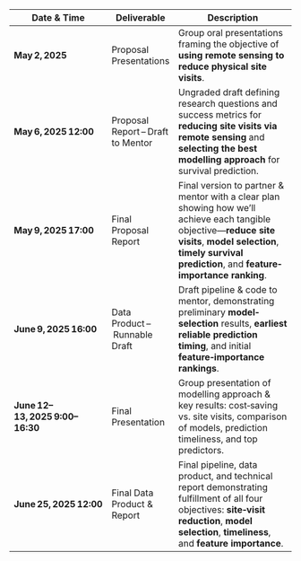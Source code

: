 | Date & Time                      | Deliverable                        | Description                                                                                                                               |
|----------------------------------|------------------------------------|-------------------------------------------------------------------------------------------------------------------------------------------|
| **May 2, 2025**                  | Proposal Presentations             | Group oral presentations framing the objective of **using remote sensing to reduce physical site visits**.                                 |
| **May 6, 2025 12:00**            | Proposal Report – Draft to Mentor  | Ungraded draft defining research questions and success metrics for **reducing site visits via remote sensing** and **selecting the best modelling approach** for survival prediction. |
| **May 9, 2025 17:00**            | Final Proposal Report              | Final version to partner & mentor with a clear plan showing how we’ll achieve each tangible objective—**reduce site visits**, **model selection**, **timely survival prediction**, and **feature‐importance ranking**. |
| **June 9, 2025 16:00**           | Data Product – Runnable Draft      | Draft pipeline & code to mentor, demonstrating preliminary **model‐selection** results, **earliest reliable prediction timing**, and initial **feature‐importance rankings**.          |
| **June 12–13, 2025 9:00–16:30**  | Final Presentation                 | Group presentation of modelling approach & key results: cost‐saving vs. site visits, comparison of models, prediction timeliness, and top predictors.                              |
| **June 25, 2025 12:00**          | Final Data Product & Report        | Final pipeline, data product, and technical report demonstrating fulfillment of all four objectives: **site‐visit reduction**, **model selection**, **timeliness**, and **feature importance**. |